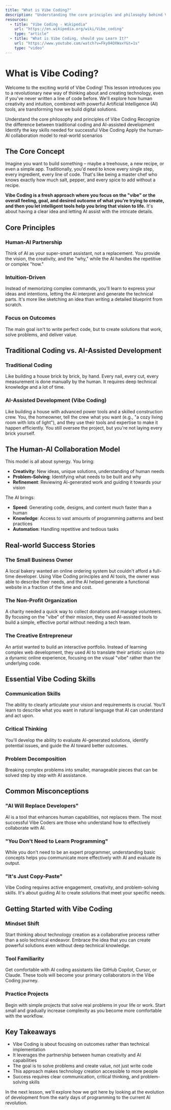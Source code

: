 ```yaml
---
title: "What is Vibe Coding?"
description: "Understanding the core principles and philosophy behind Vibe Coding"
resources:
  - title: "Vibe Coding - Wikipedia"
    url: "https://en.wikipedia.org/wiki/Vibe_coding"
    type: "article"
  - title: "What is Vibe Coding, should you Learn It?"
    url: "https://www.youtube.com/watch?v=Fky04OXWaxY&t=1s"
    type: "video"
---
```


# What is Vibe Coding?

Welcome to the exciting world of Vibe Coding! This lesson introduces you to a revolutionary new way of thinking about and creating technology, even if you've never written a line of code before. We'll explore how human creativity and intuition, combined with powerful Artificial Intelligence (AI) tools, are transforming how we build digital solutions.

<LearningObjectives>
  <LearningObjective>Understand the core philosophy and principles of Vibe Coding</LearningObjective>
  <LearningObjective>Recognize the difference between traditional coding and AI-assisted development</LearningObjective>
  <LearningObjective>Identify the key skills needed for successful Vibe Coding</LearningObjective>
  <LearningObjective>Apply the human-AI collaboration model to real-world scenarios</LearningObjective>
</LearningObjectives>

## The Core Concept

Imagine you want to build something – maybe a treehouse, a new recipe, or even a simple app. Traditionally, you'd need to know every single step, every ingredient, every line of code. That's like being a master chef who knows exactly how much salt, pepper, and every spice to add without a recipe.

**Vibe Coding is a fresh approach where you focus on the "vibe" or the overall feeling, goal, and desired outcome of what you're trying to create, and then you let intelligent tools help you bring that vision to life.** It's about having a clear idea and letting AI assist with the intricate details.

<VideoPlayer 
  src="https://www.youtube.com/embed/Fky04OXWaxY?si=LwQaLShLI8gmI0Os"
  title="What is Vibe Coding, should you Learn It?"
  description="A comprehensive introduction to the Vibe Coding methodology and its benefits for modern development."
  duration="7:10"
  type="youtube"
  height="2xl"
/>

## Core Principles

### Human-AI Partnership
Think of AI as your super-smart assistant, not a replacement. You provide the vision, the creativity, and the "why," while the AI handles the repetitive or complex "how."

### Intuition-Driven
Instead of memorizing complex commands, you'll learn to express your ideas and intentions, letting the AI interpret and generate the technical parts. It's more like sketching an idea than writing a detailed blueprint from scratch.

### Focus on Outcomes
The main goal isn't to write perfect code, but to create solutions that work, solve problems, and deliver value.

## Traditional Coding vs. AI-Assisted Development

### Traditional Coding
Like building a house brick by brick, by hand. Every nail, every cut, every measurement is done manually by the human. It requires deep technical knowledge and a lot of time.

### AI-Assisted Development (Vibe Coding)
Like building a house with advanced power tools and a skilled construction crew. You, the homeowner, tell the crew what you want (e.g., "a cozy living room with lots of light"), and they use their tools and expertise to make it happen efficiently. You still oversee the project, but you're not laying every brick yourself.

## The Human-AI Collaboration Model

This model is all about synergy. You bring:

- **Creativity**: New ideas, unique solutions, understanding of human needs
- **Problem-Solving**: Identifying what needs to be built and why
- **Refinement**: Reviewing AI-generated work and guiding it towards your vision

The AI brings:

- **Speed**: Generating code, designs, and content much faster than a human
- **Knowledge**: Access to vast amounts of programming patterns and best practices
- **Automation**: Handling repetitive and tedious tasks

## Real-world Success Stories

### The Small Business Owner
A local bakery wanted an online ordering system but couldn't afford a full-time developer. Using Vibe Coding principles and AI tools, the owner was able to describe their needs, and the AI helped generate a functional website in a fraction of the time and cost.

### The Non-Profit Organization
A charity needed a quick way to collect donations and manage volunteers. By focusing on the "vibe" of their mission, they used AI-assisted tools to build a simple, effective portal without needing a tech team.

### The Creative Entrepreneur
An artist wanted to build an interactive portfolio. Instead of learning complex web development, they used AI to translate their artistic vision into a dynamic online experience, focusing on the visual "vibe" rather than the underlying code.

## Essential Vibe Coding Skills

### Communication Skills
The ability to clearly articulate your vision and requirements is crucial. You'll learn to describe what you want in natural language that AI can understand and act upon.

### Critical Thinking
You'll develop the ability to evaluate AI-generated solutions, identify potential issues, and guide the AI toward better outcomes.

### Problem Decomposition
Breaking complex problems into smaller, manageable pieces that can be solved step by step with AI assistance.

## Common Misconceptions

### "AI Will Replace Developers"
AI is a tool that enhances human capabilities, not replaces them. The most successful Vibe Coders are those who understand how to effectively collaborate with AI.

### "You Don't Need to Learn Programming"
While you don't need to be an expert programmer, understanding basic concepts helps you communicate more effectively with AI and evaluate its output.

### "It's Just Copy-Paste"
Vibe Coding requires active engagement, creativity, and problem-solving skills. It's about guiding AI to create solutions that meet your specific needs.

## Getting Started with Vibe Coding

### Mindset Shift
Start thinking about technology creation as a collaborative process rather than a solo technical endeavor. Embrace the idea that you can create powerful solutions even without deep technical knowledge.

### Tool Familiarity
Get comfortable with AI coding assistants like GitHub Copilot, Cursor, or Claude. These tools will become your primary collaborators in the Vibe Coding journey.

### Practice Projects
Begin with simple projects that solve real problems in your life or work. Start small and gradually increase complexity as you become more comfortable with the workflow.

## Key Takeaways

- Vibe Coding is about focusing on outcomes rather than technical implementation
- It leverages the partnership between human creativity and AI capabilities
- The goal is to solve problems and create value, not just write code
- This approach makes technology creation accessible to more people
- Success requires clear communication, critical thinking, and problem-solving skills

In the next lesson, we'll explore how we got here by looking at the evolution of development from the early days of programming to the current AI revolution. 